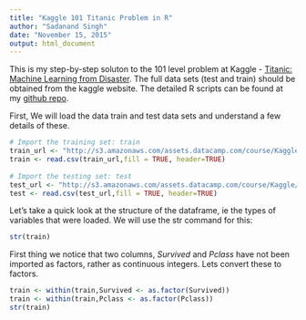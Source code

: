 ```yaml
---
title: "Kaggle 101 Titanic Problem in R"
author: "Sadanand Singh"
date: "November 15, 2015"
output: html_document
---
```


This is my step-by-step soluton to the 101 level problem at Kaggle - [Titanic: Machine Learning from Disaster](https://www.kaggle.com/c/titanic). The full data sets (test and train) should be obtained from the kaggle website. The detailed R scripts can be found at my [github repo](https://github.com/sadanand-singh/kaggle-titanic).

First, We will load the data train and test data sets and understand a few details of these.

```r
# Import the training set: train
train_url <- "http://s3.amazonaws.com/assets.datacamp.com/course/Kaggle/train.csv"
train <- read.csv(train_url,fill = TRUE, header=TRUE)
  
# Import the testing set: test
test_url <- "http://s3.amazonaws.com/assets.datacamp.com/course/Kaggle/test.csv"
test <- read.csv(test_url,fill = TRUE, header=TRUE)
```

Let’s take a quick look at the structure of the dataframe, ie the types of variables that were loaded. We will use the str command for this:

```r
str(train)
```

First thing we notice that two columns, _Survived_ and _Pclass_ have not been imported as factors, rather as continuous integers. Lets convert these to factors.

```R
train <- within(train,Survived <- as.factor(Survived))
train <- within(train,Pclass <- as.factor(Pclass))
str(train)
```
